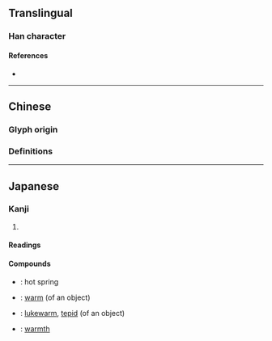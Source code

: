 {{character info/new}}
{{also|溫}}
==Translingual==
{{ja-forms|温|温|[[溫]]}}

===Han character===
{{Han char|rn=85|rad=水|as=09|sn=12|four=|canj=EABT|ids=⿰氵昷}}

====References====
* {{Han ref|kx=0634.100|dkj=17774|dj=1041.070|hdz=31675.040|uh=6E29|ud=28201}}

----

==Chinese==

===Glyph origin===
{{Han etym}}

===Definitions===
{{zh-see|溫}}

----

==Japanese==
{{ja-kanji forms|温|溫}}

===Kanji===
{{ja-kanji|grade=3|rs=水09|kyu=溫}}

# {{defn|lang=ja|sort=水09}}

====Readings====
{{ja-readings
|goon=おん
|kanon=おん
|toon=うん
|kun=あたた-か, あたた-める, あたた-かい, あたた-まる, ぬる-い, ぬくもり
}}

====Compounds====
{{top4}}
* {{ja-r|温泉|おんせん}}: hot spring
{{mid4}}
* {{ja-r|温かい|あたたかい}}: [[warm]] (of an object)
{{mid4}}
* {{ja-r|温い|ぬるい}}: [[lukewarm]], [[tepid]] (of an object)
{{mid4}}
* {{ja-r|温もり|ぬくもり}}: [[warmth]]
{{bottom}}